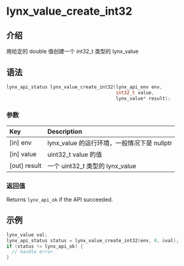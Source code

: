 # lynx_value_create_int32

## 介绍

用给定的 double 值创建一个 int32_t 类型的 lynx_value

## 语法

```c
lynx_api_status lynx_value_create_int32(lynx_api_env env,
                                        int32_t value,
                                        lynx_value* result);
```

### 参数

| Key           | Description                                                  |
|:--------------|:-------------------------------------------------------------|
| [in] env      | lynx_value 的运行环境，一般情况下是 nullptr                      |
| [in] value    | uint32_t value 的值                                            |
| [out] result  | 一个 uint32_t 类型的 lynx_value                                 |

### 返回值

Returns `lynx_api_ok` if the API succeeded.

## 示例

```c
lynx_value val;
lynx_api_status status = lynx_value_create_int32(env, 0, &val);
if (status != lynx_api_ok) {
  // handle error.
}
```
